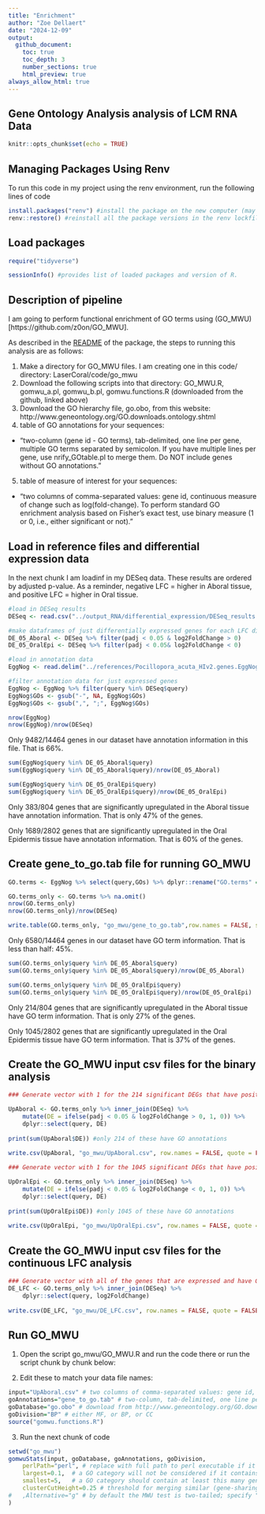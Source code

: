 ```yaml
---
title: "Enrichment"
author: "Zoe Dellaert"
date: "2024-12-09"
output:
  github_document:
    toc: true
    toc_depth: 3
    number_sections: true
    html_preview: true
always_allow_html: true
---
```


## Gene Ontology Analysis analysis of LCM RNA Data

```r
knitr::opts_chunk$set(echo = TRUE)
```

## Managing Packages Using Renv

To run this code in my project using the renv environment, run the following lines of code

```r
install.packages("renv") #install the package on the new computer (may not be necessary if renv bootstraps itself as expected)
renv::restore() #reinstall all the package versions in the renv lockfile
```

## Load packages

```r
require("tidyverse")

sessionInfo() #provides list of loaded packages and version of R.
```

## Description of pipeline

I am going to perform functional enrichment of GO terms using (GO_MWU)[https://github.com/z0on/GO_MWU].

As described in the [README](https://github.com/z0on/GO_MWU) of the package, the steps to running this analysis are as follows:

1. Make a directory for GO_MWU files. I am creating one in this code/ directory: LaserCoral/code/go_mwu
2. Download the following scripts into that directory: GO_MWU.R, gomwu_a.pl, gomwu_b.pl, gomwu.functions.R (downloaded from the github, linked above)
3. Download the GO hierarchy file, go.obo, from this website: http://www.geneontology.org/GO.downloads.ontology.shtml
4. table of GO annotations for your sequences:
  - "two-column (gene id - GO terms), tab-delimited, one line per gene, multiple GO terms separated by semicolon. If you have multiple lines per gene, use nrify_GOtable.pl to merge them. Do NOT include genes without GO annotations."
5. table of measure of interest for your sequences:
  - "two columns of comma-separated values: gene id, continuous measure of change such as log(fold-change). To perform standard GO enrichment analysis based on Fisher's exact test, use binary measure (1 or 0, i.e., either significant or not)."

## Load in reference files and differential expression data

In the next chunk I am loadinf in my DESeq data. These results are ordered by adjusted p-value. As a reminder, negative LFC = higher in Aboral tissue, and positive LFC = higher in Oral tissue.

```r
#load in DESeq results
DESeq <- read.csv("../output_RNA/differential_expression/DESeq_results.csv", header = TRUE) %>% dplyr::rename("query" ="X")

#make dataframes of just differentially expressed genes for each LFC direction
DE_05_Aboral <- DESeq %>% filter(padj < 0.05 & log2FoldChange > 0)
DE_05_OralEpi <- DESeq %>% filter(padj < 0.05& log2FoldChange < 0)

#load in annotation data 
EggNog <- read.delim("../references/Pocillopora_acuta_HIv2.genes.EggNog_results.txt") %>% dplyr::rename("query" = X.query) 

#filter annotation data for just expressed genes 
EggNog <- EggNog %>% filter(query %in% DESeq$query)
EggNog$GOs <- gsub("-", NA, EggNog$GOs)
EggNog$GOs <- gsub(",", ";", EggNog$GOs)

nrow(EggNog)
nrow(EggNog)/nrow(DESeq)
```

Only 9482/14464 genes in our dataset have annotation information in this file. That is 66%.

```r
sum(EggNog$query %in% DE_05_Aboral$query)
sum(EggNog$query %in% DE_05_Aboral$query)/nrow(DE_05_Aboral)

sum(EggNog$query %in% DE_05_OralEpi$query)
sum(EggNog$query %in% DE_05_OralEpi$query)/nrow(DE_05_OralEpi)
```

Only 383/804 genes that are significantly upregulated in the Aboral tissue have annotation information. That is only 47% of the genes.

Only 1689/2802 genes that are significantly upregulated in the Oral Epidermis tissue have annotation information. That is 60% of the genes.

## Create gene_to_go.tab file for running GO_MWU

```r
GO.terms <- EggNog %>% select(query,GOs) %>% dplyr::rename("GO.terms" = GOs)

GO.terms_only <- GO.terms %>% na.omit()
nrow(GO.terms_only)
nrow(GO.terms_only)/nrow(DESeq)

write.table(GO.terms_only, "go_mwu/gene_to_go.tab",row.names = FALSE, sep = "\t", quote = FALSE)
```

Only 6580/14464 genes in our dataset have GO term information. That is less than half: 45%.

```r
sum(GO.terms_only$query %in% DE_05_Aboral$query)
sum(GO.terms_only$query %in% DE_05_Aboral$query)/nrow(DE_05_Aboral)

sum(GO.terms_only$query %in% DE_05_OralEpi$query)
sum(GO.terms_only$query %in% DE_05_OralEpi$query)/nrow(DE_05_OralEpi)
```

Only 214/804 genes that are significantly upregulated in the Aboral tissue have GO term information. That is only 27% of the genes.

Only 1045/2802 genes that are significantly upregulated in the Oral Epidermis tissue have GO term information. That is 37% of the genes.

## Create the GO_MWU input csv files for the binary analysis

```r
### Generate vector with 1 for the 214 significant DEGs that have positive LFC and GO annotation, and 0 for the other genes that have GO annotation

UpAboral <- GO.terms_only %>% inner_join(DESeq) %>%
    mutate(DE = ifelse(padj < 0.05 & log2FoldChange > 0, 1, 0)) %>%
    dplyr::select(query, DE) 
  
print(sum(UpAboral$DE)) #only 214 of these have GO annotations
  
write.csv(UpAboral, "go_mwu/UpAboral.csv", row.names = FALSE, quote = FALSE)

### Generate vector with 1 for the 1045 significant DEGs that have positive LFC and GO annotation, and 0 for the other genes that have GO annotation

UpOralEpi <- GO.terms_only %>% inner_join(DESeq) %>%
    mutate(DE = ifelse(padj < 0.05 & log2FoldChange < 0, 1, 0)) %>%
    dplyr::select(query, DE) 
  
print(sum(UpOralEpi$DE)) #only 1045 of these have GO annotations
  
write.csv(UpOralEpi, "go_mwu/UpOralEpi.csv", row.names = FALSE, quote = FALSE)
```

## Create the GO_MWU input csv files for the continuous LFC analysis

```r
### Generate vector with all of the genes that are expressed and have GO annotation, with their Log2FoldChanges
DE_LFC <- GO.terms_only %>% inner_join(DESeq) %>%
    dplyr::select(query, log2FoldChange) 
  
write.csv(DE_LFC, "go_mwu/DE_LFC.csv", row.names = FALSE, quote = FALSE)
```

## Run GO_MWU

1. Open the script go_mwu/GO_MWU.R and run the code there or run the script chunk by chunk below:

2. Edit these to match your data file names:
```r
input="UpAboral.csv" # two columns of comma-separated values: gene id, continuous measure of significance. To perform standard GO enrichment analysis based on Fisher's exact test, use binary measure (0 or 1, i.e., either sgnificant or not).
goAnnotations="gene_to_go.tab" # two-column, tab-delimited, one line per gene, multiple GO terms separated by semicolon.
goDatabase="go.obo" # download from http://www.geneontology.org/GO.downloads.ontology.shtml
goDivision="BP" # either MF, or BP, or CC
source("gomwu.functions.R")
```

3. Run the next chunk of code

```r
setwd("go_mwu")
gomwuStats(input, goDatabase, goAnnotations, goDivision,
	perlPath="perl", # replace with full path to perl executable if it is not in your system's PATH already
	largest=0.1,  # a GO category will not be considered if it contains more than this fraction of the total number of genes
	smallest=5,   # a GO category should contain at least this many genes to be considered
	clusterCutHeight=0.25 # threshold for merging similar (gene-sharing) terms. See README for details.
#	,Alternative="g" # by default the MWU test is two-tailed; specify "g" or "l" of you want to test for "greater" or "less" instead.  
)
```

